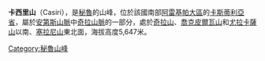 {{Coord|15|27|46|S|72|10|17|W|display=title}}

'''卡西里山'''（Casiri），是[[秘魯|秘魯]]的山峰，位於該國南部[[阿雷基帕大區|阿雷基帕大區]]的[[卡斯蒂利亞省|卡斯蒂利亞省]]，屬於[[安第斯山脈|安第斯山脈]]中[[奇拉山脈|奇拉山脈]]的一部分，處於[[奇拉山|奇拉山]]、[[喬克皮爾瓦山|喬克皮爾瓦山]]和[[尤拉卡薩山|尤拉卡薩山]]以南、[[塞拉尼山|塞拉尼山]]東北面，海拔高度5,647米。

{{Peru-geo-stub}}
[[Category:秘魯山峰|Category:秘魯山峰]]